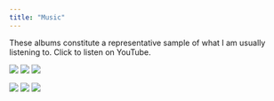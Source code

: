 ```yaml
---
title: "Music"
---
```


<p class = "jacket">
	These albums constitute a representative sample of what I am usually listening to. Click to listen on YouTube.

<div id = "jacket">
<a href = "https://www.youtube.com/watch?v=3BXyEUOuNds&list=PLBzBwYhHpqLI2g1rpfVfnVFjScpZdDzLR"><img src = "img/Tool_-_Lateralus.jpg" class = "imgMusic"></a>
<a href = "https://www.youtube.com/watch?v=AFzAd4PNCaY"><img src = "img/russian-circles-station.jpg" class = "imgMusic"></a>
<a href = "https://www.youtube.com/watch?v=BfYMj9B0oM4&list=PLdkbG6kCdZ8ME_i23eJmWt8Ca5mI_YX-_"><img src = "img/Haken_-_Vector_(2018).jpg" class = "imgMusic"></a>


<a href = "https://www.youtube.com/watch?v=Hkma26LHvZA"><img src = "img/Meshuggah-Nothing.jpg" class = "imgMusic"></a>
<a href = "https://www.youtube.com/watch?v=UBakgOHKI-g"><img src = "img/Igorrr_savage_sinusoid.jpg" class = "imgMusic"></a>
<a href = "https://www.youtube.com/watch?v=CDS9gmdHtB8"><img src = "img/Brute_Force_album_cover_(2016).jpg" class = "imgMusic"></a>

</div>

</p>